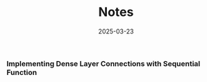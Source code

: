 ﻿---
title: 'Notes'
description: 'machine learning course'
date: '2025-03-23'
---

### Implementing Dense Layer Connections with Sequential Function

<!-- ![1](src\content\blog\ml1.png) -->
